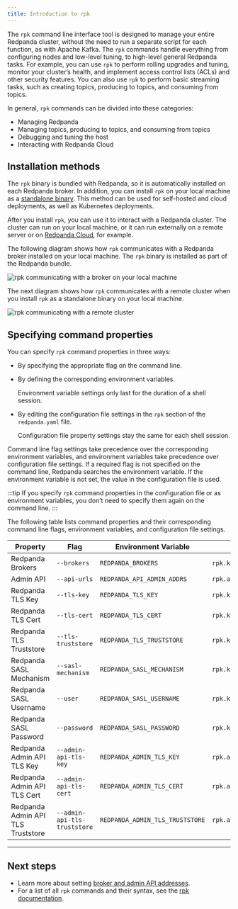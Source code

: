```yaml
---
title: Introduction to rpk
---
```


<head>
    <meta name="title" content="Introduction to rpk | Redpanda Docs"/>
    <meta name="description" content="Learn about rpk and how to use it to interact with your Redpanda cluster."/>
    <link rel="canonical" href="https://docs.redpanda.com/docs/get-started/intro-to-rpk/" />
</head>

The `rpk` command line interface tool is designed to manage your entire Redpanda cluster, without the need to run a separate script for each function, as with Apache Kafka. The `rpk` commands handle everything from configuring nodes and low-level tuning, to high-level general Redpanda tasks. For example, you can use `rpk` to perform rolling upgrades and tuning, monitor your cluster’s health, and implement access control lists (ACLs) and other security features. You can also use `rpk` to perform basic streaming tasks, such as creating topics, producing to topics, and consuming from topics.

In general, `rpk` commands can be divided into these categories:

* Managing Redpanda
* Managing topics, producing to topics, and consuming from topics
* Debugging and tuning the host
* Interacting with Redpanda Cloud

## Installation methods

The `rpk` binary is bundled with Redpanda, so it is automatically installed on each Redpanda broker. In addition, you can install `rpk` on your local machine as a [standalone binary](../rpk-install). This method can be used for self-hosted and cloud deployments, as well as Kubernetes deployments.

After you install `rpk`, you can use it to interact with a Redpanda cluster. The cluster can run on your local machine, or it can run externally on a remote server or on [Redpanda Cloud](../../deploy/deployment-option/cloud), for example.

The following diagram shows how `rpk` communicates with a Redpanda broker installed on your local machine. The `rpk` binary is installed as part of the Redpanda bundle.

![rpk communicating with a broker on your local machine](../../static/img/RPK-1-.5x.png)

The next diagram shows how `rpk` communicates with a remote cluster when you install `rpk` as a standalone binary on your local machine.

![rpk communicating with a remote cluster](../../static/img/RPK-2-.5x.png)

## Specifying command properties

You can specify `rpk` command properties in three ways:

* By specifying the appropriate flag on the command line.
* By defining the corresponding environment variables.

    Environment variable settings only last for the duration of a shell session.

* By editing the configuration file settings in the `rpk` section of the `redpanda.yaml` file.

    Configuration file property settings stay the same for each shell session.

Command line flag settings take precedence over the corresponding environment variables, and environment variables take precedence over configuration file settings. If a required flag is not specified on the command line, Redpanda searches the environment variable. If the environment variable is not set, the value in the configuration file is used.

:::tip
If you specify `rpk` command properties in the configuration file or as environment variables, you don’t need to specify them again on the command line.
:::

The following table lists command properties and their corresponding command line flags, environment variables, and configuration file settings.

| Property | Flag | Environment Variable | Configuration File Field |
| -------- | ------ | ------------------ | ------------------ |
| Redpanda Brokers | `--brokers` | `REDPANDA_BROKERS` | `rpk.kafka_api.brokers` |
| Admin API | `--api-urls` | `REDPANDA_API_ADMIN_ADDRS` | `rpk.admin_api.addresses` |
| Redpanda TLS Key | `--tls-key` | `REDPANDA_TLS_KEY` | `rpk.kafka_api.tls.key_file` |
| Redpanda TLS Cert | `--tls-cert` | `REDPANDA_TLS_CERT` | `rpk.kafka_api.tls.cert_file` |
| Redpanda TLS Truststore | `--tls-truststore` | `REDPANDA_TLS_TRUSTSTORE` | `rpk.kafka_api.tls.truststore_file` |
| Redpanda SASL Mechanism | `--sasl-mechanism` | `REDPANDA_SASL_MECHANISM` | `rpk.kafka_api.sasl.type` |
| Redpanda SASL Username | `--user` | `REDPANDA_SASL_USERNAME` | `rpk.kafka_api.sasl.user` |
| Redpanda SASL Password | `--password` | `REDPANDA_SASL_PASSWORD` | `rpk.kafka_api.sasl.password` |
| Redpanda Admin API TLS Key | `--admin-api-tls-key` | `REDPANDA_ADMIN_TLS_KEY` | `rpk.admin_api.tls.key_file` |
| Redpanda Admin API TLS Cert | `--admin-api-tls-cert` | `REDPANDA_ADMIN_TLS_CERT` | `rpk.admin_api.tls.cert_file` |
| Redpanda Admin API TLS Truststore | `--admin-api-tls-truststore` | `REDPANDA_ADMIN_TLS_TRUSTSTORE` | `rpk.admin_api.tls.truststore_file` |

---
## Next steps

* Learn more about setting [broker and admin API addresses](../broker-admin).
* For a list of all `rpk` commands and their syntax, see the [rpk documentation](../../reference/rpk).
